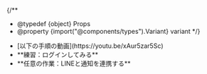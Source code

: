 
{/**
  * @typedef {object} Props
  * @property {import("@components/types").Variant} variant
  */}

<ul class="procedure">
  <If cond={props.variant === "oc"}>
    <li>[以下の手順の動画](https://youtu.be/xAur5zar5Sc)</li>
  </If>
  <li>
    **練習：ログインしてみる**
    <Login support={props.variant === "oc"} />
  </li>
  <li>
    **任意の作業：LINEと通知を連携する**
    <SetupNotification support={props.variant === "oc"} />
  </li>
</ul>
